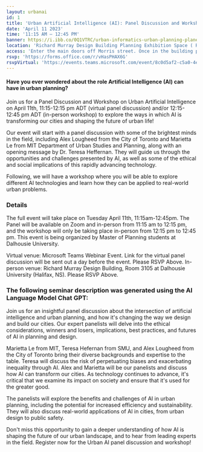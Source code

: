 ```yaml
---
layout: urbanai
id: 1
title: 'Urban Artificial Intelligence (AI): Panel Discussion and Workshop'
date: 'April 11 2023'
time: '11:15 AM – 12:45 PM'
banner: https://i.ibb.co/0Q1VTRC/urban-informatics-urban-planning-planetizen-courses.jpg'
location: 'Richard Murray Design Building Planning Exhibition Space ( Room 3105). 5257 Morris Street, Halifax, NS'
access: 'Enter the main doors off Morris street. Once in the building proceed immediately left to access the stairs to the third floor. To access the elevator, proceed straight through them main doors and walk straight following the curved wall on your left. Turn left and walk to the end to find the elevator.'
rsvp: 'https://forms.office.com/r/vHasPHAX6G'
rsvpVirtual: 'https://events.teams.microsoft.com/event/8c0d5af2-c5a0-4ed7-ad37-035ad77e935f@60b81999-0b7f-412d-92a3-e17d8ae9e3e0'
---
```

#### Have you ever wondered about the role Artificial Intelligence (AI) can have in urban planning? 

Join us for a Panel Discussion and Workshop on Urban Artificial Intelligence on April 11th, 11:15-12:15 pm ADT (virtual panel discussion) and/or 12:15-12:45 pm ADT (in-person workshop) to explore the ways in which AI is transforming our cities and shaping the future of urban life! 

Our event will start with a panel discussion with some of the brightest minds in the field, including Alex Lougheed from the City of Toronto and Marietta Le from MIT Department of Urban Studies and Planning, along with an opening message by Dr. Teresa Heffernan. They will guide us through the opportunities and challenges presented by AI, as well as some of the ethical and social implications of this rapidly advancing technology. 

Following, we will have a workshop where you will be able to explore different AI technologies and learn how they can be applied to real-world urban problems. 

### Details
The full event will take place on Tuesday April 11th, 11:15am-12:45pm. The Panel will be available on Zoom and in-person from 11:15 am to 12:15 pm, and the workshop will only be taking place in-person from 12:15 pm to 12:45 pm. This event is being organized by Master of Planning students at Dalhousie University.

Virtual venue: Microsoft Teams Webinar Event. Link for the virtual panel discussion will be sent out a day before the event. Please RSVP Above.
In-person venue: Richard Murray Design Building, Room 3105 at Dalhousie University (Halifax, NS). Please RSVP Above.

### The following seminar description was generated using the AI Language Model Chat GPT:

Join us for an insightful panel discussion about the intersection of artificial intelligence and urban planning, and how it's changing the way we design and build our cities. Our expert panelists will delve into the ethical considerations, winners and losers, implications, best practices, and futures of AI in planning and design.

Marietta Le from MIT, Teresa Hefernan from SMU, and Alex Lougheed from the City of Toronto bring their diverse backgrounds and expertise to the table. Teresa will discuss the risk of perpetuating biases and exacerbating inequality through AI. Alex and Marietta will be our panelists and discuss how AI can transform our cities. As technology continues to advance, it's critical that we examine its impact on society and ensure that it's used for the greater good.

The panelists will explore the benefits and challenges of AI in urban planning, including the potential for increased efficiency and sustainability. They will also discuss real-world applications of AI in cities, from urban design to public safety.

Don't miss this opportunity to gain a deeper understanding of how AI is shaping the future of our urban landscape, and to hear from leading experts in the field. Register now for the Urban AI panel discussion and workshop!
